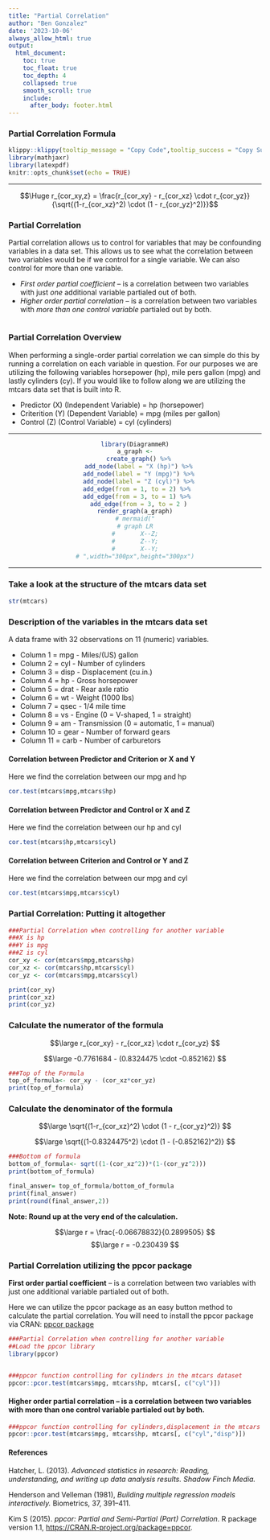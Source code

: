 ```yaml
---
title: "Partial Correlation"
author: "Ben Gonzalez"
date: '2023-10-06'
always_allow_html: true
output:
  html_document:
    toc: true
    toc_float: true
    toc_depth: 4
    collapsed: true
    smooth_scroll: true
    include:
      after_body: footer.html    
---
```



### Partial Correlation Formula


```r
klippy::klippy(tooltip_message = "Copy Code",tooltip_success = "Copy Successful!!!",position = "right")
library(mathjaxr)
library(latexpdf)
knitr::opts_chunk$set(echo = TRUE)

```

---

$$\Huge
r_{cor_xy,z} = \frac{r_{cor_xy} - r_{cor_xz}  \cdot r_{cor_yz}}{\sqrt{(1-r_{cor_xz}^2) \cdot (1 - r_{cor_yz}^2)}}$$

### Partial Correlation

Partial correlation allows us to control for variables that may be confounding variables in a data set. This allows us to see what the correlation between two variables would be if we control for a single variable. We can also control for more than one variable.

+ *First order partial coefficient* – is a correlation between two variables with just *one* additional variable partialed out of both.
+ *Higher order partial correlation* – is a correlation between two variables with *more than one control variable* partialed out by both.



```r

```



### Partial Correlation Overview

When performing a single-order partial correlation we can simple do this by running a correlation on each variable in question. For our purposes we are utilizing the following variables horsepower (hp), mile pers gallon (mpg) and lastly cylinders (cy). If you would like to follow along we are utilizing the mtcars data set that is built into R.

+ Predictor (X) (Independent Variable) = hp (horsepower)
+ Criterition (Y) (Dependent Variable) = mpg (miles per gallon)
+ Control (Z) (Control Variable) = cyl (cylinders)

---

<center>
```r
library(DiagrammeR)
a_graph <-
  create_graph() %>%
  add_node(label = "X (hp)") %>%
  add_node(label = "Y (mpg)") %>%
  add_node(label = "Z (cyl)") %>%
  add_edge(from = 1, to = 2) %>% 
  add_edge(from = 3, to = 1) %>% 
  add_edge(from = 3, to = 2 )
render_graph(a_graph)
# mermaid("
# graph LR
#       X--Z;
#       Z--Y;
#       X--Y;
# ",width="300px",height="300px")
```
</center>

---


### Take a look at the structure of the mtcars data set

```r
str(mtcars)
```

### Description of the variables in the mtcars data set

A data frame with 32 observations on 11 (numeric) variables.

+ Column 1	 =  mpg	- Miles/(US) gallon
+ Column 2	 =  cyl	- Number of cylinders
+ Column 3	 =  disp - Displacement (cu.in.)
+ Column 4	 =  hp - Gross horsepower
+ Column 5	 =  drat - Rear axle ratio
+ Column 6	 =  wt - Weight (1000 lbs)
+ Column 7	 =  qsec - 1/4 mile time
+ Column 8	 =  vs - Engine (0 = V-shaped, 1 = straight)
+ Column 9	 =  am - Transmission (0 = automatic, 1 = manual)
+ Column 10  =	gear - Number of forward gears
+ Column 11  =	carb - Number of carburetors


#### Correlation between Predictor and Criterion or X and Y

Here we find the correlation between our mpg and hp

```r
cor.test(mtcars$mpg,mtcars$hp)

```


#### Correlation between Predictor and Control or X and Z

Here we find the correlation between our hp and cyl

```r
cor.test(mtcars$hp,mtcars$cyl)

```


#### Correlation between Criterion and Control or Y and Z

Here we find the correlation between our mpg and cyl

```r
cor.test(mtcars$mpg,mtcars$cyl)

```


### Partial Correlation: Putting it altogether


```r
###Partial Correlation when controlling for another variable
###X is hp
###Y is mpg
###Z is cyl
cor_xy <- cor(mtcars$mpg,mtcars$hp)
cor_xz <- cor(mtcars$hp,mtcars$cyl)
cor_yz <- cor(mtcars$mpg,mtcars$cyl)

print(cor_xy)
print(cor_xz)
print(cor_yz)

```


### Calculate the numerator of the formula

$$\large
r_{cor_xy} - r_{cor_xz}  \cdot r_{cor_yz}
$$

$$\large
-0.7761684 - (0.8324475  \cdot -0.852162)
$$

```r
###Top of the Formula
top_of_formula<- cor_xy - (cor_xz*cor_yz)
print(top_of_formula)
```


### Calculate the denominator of the formula


$$\large
\sqrt{(1-r_{cor_xz}^2) \cdot (1 - r_{cor_yz}^2)}
$$


$$\large
\sqrt{(1-0.8324475^2) \cdot (1 - (-0.852162)^2)}
$$


```r
###Bottom of formula
bottom_of_formula<- sqrt((1-(cor_xz^2))*(1-(cor_yz^2)))
print(bottom_of_formula)
```

```r
final_answer= top_of_formula/bottom_of_formula
print(final_answer)
print(round(final_answer,2))
```
<b>Note: Round up at the very end of the calculation.</b>

$$\large
r = \frac{-0.06678832}{0.2899505}
$$
$$\large
r = -0.230439
$$

### Partial Correlation utilizing the ppcor package


**First order partial coefficient** – is a correlation between two variables with just one additional variable partialed out of both.

Here we can utilize the ppcor package as an easy button method to calculate the partial correlation. You will need to install the ppcor package via CRAN: [ppcor package](https://cran.r-project.org/web/packages/ppcor/index.html)

```r
###Partial Correlation when controlling for another variable
##Load the ppcor library
library(ppcor)


###ppcor function controlling for cylinders in the mtcars dataset
ppcor::pcor.test(mtcars$mpg, mtcars$hp, mtcars[, c("cyl")])
```

#### Higher order partial correlation – is a correlation between two variables with more than one control variable partialed out by both.
 


```r
###ppcor function controlling for cylinders,displacement in the mtcars dataset
ppcor::pcor.test(mtcars$mpg, mtcars$hp, mtcars[, c("cyl","disp")])
```
#### References

Hatcher, L. (2013). *Advanced statistics in research: Reading, understanding, and writing up data analysis results. Shadow Finch Media.*

Henderson and Velleman (1981), *Building multiple regression models interactively.* Biometrics, 37, 391–411.

Kim S (2015). _ppcor: Partial and Semi-Partial (Part) Correlation_. R package version 1.1, <https://CRAN.R-project.org/package=ppcor>.